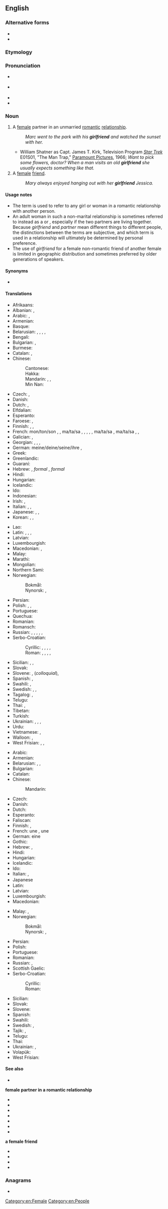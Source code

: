 {{also|girl friend}}
==English==

===Alternative forms===
* {{l|en|girl friend}}
* {{l|en|girl-friend}}

===Etymology===
{{compound|girl|friend|lang=en}}

===Pronunciation===
* {{a|GenAm}} {{IPA|/ˈɡɝlfɹɛnd/|lang=en}}
* {{a|RP}} {{IPA|/ˈɡɜːlfɹɛnd/|lang=en}}
* {{audio|en-us-girlfriend.ogg|Audio (US)|lang=en}}
* {{hyphenation|girl|friend|lang=en}}

===Noun===
{{en-noun}}

# A [[female]] partner in an unmarried [[romantic]] [[relationship]].
#: ''Marc went to the park with his '''girlfriend''' and watched the sunset with her.''
#* William Shatner as Capt. James T. Kirk, Television Program ''[[w:Star Trek: The Original Series|Star Trek]]'' E01S01, "The Man Trap," [[w:Paramount Pictures|Paramount Pictures]], 1966; ''Want to pick some flowers, doctor? When a man visits an old '''girlfriend''' she usually expects something like that.''
# A [[female]] [[friend]].
#: ''Mary always enjoyed hanging out with her '''girlfriend''' Jessica.''

====Usage notes====
* The term is used to refer to any girl or woman in a romantic relationship with another person.
* An adult woman in such a non-marital relationship is sometimes referred to instead as a ''{{l|en|significant other}}'' or ''{{l|en|partner}}'', especially if the two partners are living together. Because ''girlfriend'' and ''partner'' mean different things to different people, the distinctions between the terms are subjective, and which term is used in a relationship will ultimately be determined by personal preference.
* The use of ''girlfriend'' for a female non-romantic friend of another female is limited in geographic distribution and sometimes preferred by older generations of speakers.

====Synonyms====
* {{sense|female friend}} {{l|en|chickfriend}} {{qualifier|slang}}

====Translations====
{{trans-top|a female partner in a romantic relationship}}
* Afrikaans: {{t+|af|meisie}}
* Albanian: {{t+|sq|shoqe|f}}, {{t+|sq|dashnore|f}}
* Arabic: {{t|ar|صَدِيقَة|f}}, {{t|ar|صَاحِبَة|f}}
* Armenian: {{t+|hy|ընկերուհի|sc=Armn}}
* Basque: {{t+|eu|neska-lagun}}
* Belarusian: {{t|be|каха́нка|f|sc=Cyrl}}, {{t|be|дзяўчы́на|f|sc=Cyrl}}, {{t|be|сябро́ўка|f|sc=Cyrl}}, {{t|be|прыя́целька|f|sc=Cyrl}}, {{t|be|падру́га|f|sc=Cyrl}}
* Bengali: {{t|bn|বান্ধবী|tr=bandhôbi}}
* Bulgarian: {{t+|bg|га́дже|n}} {{qualifier|boyfriend or girlfriend}}, {{t|bg|прия́телка|f|sc=Cyrl}}
* Burmese: {{t+|my|ရည်းစား}} {{qualifier|boyfriend or girlfriend}}
* Catalan: {{t|ca|nòvia|f}}, {{t+|ca|xicota|f}}
* Chinese:
*: Cantonese: {{t|yue|女朋友|tr=neoi5 pang4 jau5|sc=Hani}}
*: Hakka: {{t|hak|女朋友|tr=ńg-phèn-yû|sc=Hani}}
*: Mandarin: {{t+|cmn|女朋友|tr=nǚpéngyoǔ|sc=Hani}}, {{qualifier|[[boyfriend]] or girlfriend}} {{t+|cmn|對象|sc=Hani}}, {{t+|cmn|对象|tr=duìxiàng|sc=Hani}}
*: Min Nan: {{t+|nan|女朋友|tr=lú-pêng-iú|sc=Hani}}
* Czech: {{t+|cs|přítelkyně|f}}, {{t+|cs|holka|f}}
* Danish: {{t+|da|kæreste}}
* Dutch: {{t+|nl|vriendin}}, {{t+|nl|meisje|n}}
* Elfdalian: {{t|ovd|fjälla|f}}
* Esperanto: {{t|eo|koramikino}}
* Faroese: {{t|fo|unnusta|f}}, {{t|fo|dama|f}}
* Finnish: {{t+|fi|tyttöystävä}}, {{t+|fi|naisystävä}}, {{t|fi|tyttökaveri}}
* French: mon/ton/son {{t+|fr|amie|f}}, {{t+|fr|petite amie|f}} {{qualifier|dated, adolescents}}, ma/ta/sa {{t+|fr|copine|f}} {{qualifier|young adults}}, {{t+|fr|petite copine|f}} {{qualifier|dated, adolescents}}, {{t+|fr|blonde|f}} {{qualifier|Quebec}}, {{t+|fr|nana|f}} {{qualifier|adolescents}}, {{t+|fr|meuf|f}} {{qualifier|adolescents}}, ma/ta/sa {{t+|fr|femme|f}} {{qualifier|young adults}}, ma/ta/sa {{t+|fr|chérie|f}}, {{t+|fr|compagne|f}} {{qualifier|adults}}, {{t+|fr|partenaire|f}} {{qualifier|adults}}
* Galician: {{t|gl|noiva|f}}, {{t|gl|moza|f}}
* Georgian: {{t|ka|შეყვარებული|sc=Geor}}, {{t|ka|მეგობარი გოგო|sc=Geor}}, {{t|ka|მეგობარი გოგონა|sc=Geor}}, {{t|ka|მეგობარი ქალი|sc=Geor}}
* German: meine/deine/seine/ihre {{t+|de|Freundin|f}}, {{t+|de|Girlfriend|f}} {{q|colloquial, rare}}
* Greek: {{t+|el|κορίτσι|n}}
* Greenlandic: {{t|kl|arnaat}}
* Guaraní: {{t|gn|kichiha}}
* Hebrew: {{t+|he|חֲבֵרָה|f|tr=khaverá|sc=Hebr}}, ''formal'' {{t|he|חברה לחיים|tr=khavera laekhayim}}, ''formal'' {{t|he|בת-זוג לחיים|tr=bat-zug lekhayim}}
* Hindi: {{t|hi|गर्लफ़्रेंड|f|tr=garlafreṇḍ|sc=Deva}}
* Hungarian: {{t+|hu|barátnő}}
* Icelandic: {{t+|is|kærasta|f}}
* Ido: {{t|io|amoratino}}
* Indonesian: {{t+|id|pacar}}
* Irish: {{t+|ga|cailín|m}}, {{t|ga|girseach|f}}
* Italian: {{t+|it|ragazza|f}}, {{t+|it|fidanzata|f}}, {{t+|it|donna|f}}
* Japanese: {{t+|ja|彼女|tr=かのじょ, kanojo}}, {{t|ja|意中の女|tr=いちゅうのおんな, ichū no onna}}, {{t|ja|ガールフレンド|tr=gārufurendo}}
* Korean: {{t|ko|여자친구}}, {{t|ko|걸프렌드}}, {{t+|ko|애인}} {{qualifier|boyfriend or girlfriend}}
{{trans-mid}}
* Lao: {{t|lo|ຜູ້ສາວ|sc=Laoo}}
* Latin: {{t|la|amātrix}}, {{t|la|amīca}}, {{t|la|amīcula}}, {{t+|la|amans}}
* Latvian: {{t|lv|draudzene}}
* Luxembourgish: {{t+|lb|Frëndin|f}}
* Macedonian: {{t|mk|девојка|f|sc=Cyrl}}, {{t|mk|пријателка|f|sc=Cyrl}}
* Malay: {{t|ms|teman perempuan}}
* Marathi: {{t|mr|मैत्रीण}}
* Mongolian: {{t|mn|найз охин|sc=Cyrl}}
* Northern Sami: {{t|se|moarsi}}
* Norwegian:
*: Bokmål: {{t+|nb|kjæreste|m}}
*: Nynorsk: {{t|nn|kjærast|m}}, {{t|nn|kjæraste|m}}
* Persian: {{t+|fa|دوست‌دختر|tr=dust-doxtar|sc=fa-Arab}}
* Polish: {{t+|pl|dziewczyna}}, {{t+|pl|sympatia|f}}, {{t+|pl|przyjaciółka|f}}
* Portuguese: {{t+|pt|namorada|f}}
* Quechua: {{t|qu|salla}}
* Romanian: {{t+|ro|prietenă|f}}
* Romansch: {{t|rm|marusa|f}}
* Russian: {{t+|ru|подру́жка|f}}, {{t+|ru|возлю́бленная|f}}, {{t+|ru|де́вушка|f}}, {{t+|ru|гёрлфре́нд|f|tr=gjorlfrɛ́nd}}, {{t+|ru|подру́га|f}}, {{t+|ru|прия́тельница|f}}
* Serbo-Croatian:
*: Cyrillic: {{t|sh|цура|f}}, {{t|sh|девојка|f}}, {{t|sh|дјевојка|f}}, {{t|sh|ђевојка|f}}, {{t|sh|пријатељица|f}}
*: Roman: {{t+|sh|cura|f}}, {{t+|sh|devojka|f}}, {{t+|sh|djevojka|f}}, {{t|sh|đevojka|f}}, {{t+|sh|prijateljica|f}}
* Sicilian: {{t+|scn|zita|f}}, {{t+|scn|picciotta|f}}, {{t+|scn|fimmina|f}}
* Slovak: {{t|sk|priateľka|f}}
* Slovene: {{t+|sl|dekle|n}}, {{t|sl|punca}} (''colloquial''), {{t+|sl|prijateljica|f}}
* Spanish: {{t+|es|novia|f}}, {{t+|es|polola|f}}
* Swahili: {{t+|sw|mpenzi}}, {{t+|sw|chuma}} {{qualifier|slang}}
* Swedish: {{t+|sv|flickvän|c}}, {{t+|sv|tjej|c}} {{qualifier|colloquial}}, {{t|sv|kärasta|c}}
* Tagalog: {{qualifier|literally}} {{t|tl|kasintahang babae|f}}, {{t|tl|nobya}}
* Telugu: {{t+|te|ప్రియురాలు}}
* Thai: {{t|th|แฟนสาว}}, {{t+|th|แฟน}} {{qualifier|boyfriend or girlfriend}}
* Tibetan: {{t|bo|དགའ་རོགས|sc=Tibt}}
* Turkish: {{t|tr|kız arkadaş}}
* Ukrainian: {{t|uk|коха́на|f|sc=Cyrl}}, {{t|uk|ді́вчина|f|sc=Cyrl}}, {{t|uk|подру́га|f|sc=Cyrl}}, {{t|uk|прия́телька|f|sc=Cyrl}}
* Urdu: {{t|ur|گرل فرینڈ|f|tr=garl freṇḍ|sc=ur-Arab}}
* Vietnamese: {{t+|vi|bạn gái}}, {{qualifier|also boyfriend; lover}} {{t+|vi|người yêu}}
* Walloon: {{t+|wa|mayon|f}}, {{t+|wa|crapåde|f}}
* West Frisian: {{t|fy|freondinne|f}}, {{t+|fy|faam|f}}, {{t+|fy|famke|n}}
{{trans-bottom}}

{{trans-top|a female friend}}
* Arabic: {{t|ar|صَدِيقَة|f}}
* Armenian: {{t+|hy|ընկերուհի|sc=Armn}}
* Belarusian: {{t|be|сябро́ўка|f|sc=Cyrl}}, {{t|be|прыя́целька|f|sc=Cyrl}}, {{t|be|падру́га|f|sc=Cyrl}}
* Bulgarian: {{t|bg|прия́телка|f|sc=Cyrl}}
* Catalan: {{t+|ca|amiga|f}}
* Chinese:
*: Mandarin: {{t|cmn|女性朋友|tr=nǚxìng péngyǒu|sc=Hani}}
* Czech: {{t+|cs|přítelkyně|f}}
* Danish: {{t+|da|veninde}}
* Dutch: {{t+|nl|vriendin}}
* Esperanto: {{t|eo|amikino}}
* Faliscan: {{t|xfa|socia|sc=Ital}}
* Finnish: {{t+|fi|ystävätär}}, {{t|fi|tyttökaveri}}
* French: une {{t+|fr|amie|f}} {{qualifier|close friend; best friend: ma meilleure amie}}, une {{t+|fr|copine|f}} {{qualifier|acquaintance, friend; rarely used by adult men; "ma meilleure copine" is used by children for "best friend"}}
* German: eine {{t+|de|Freundin|f}}
* Gothic: {{t|got|𐍆𐍂𐌹𐌾𐍉𐌽𐌳𐌹|f}}
* Hebrew: {{t+|he|חֲבֵרָה|f|tr=khaverá|sc=Hebr}}, {{t|he|ידידה|f|tr=yedida|sc=Hebr}}
* Hindi: {{t+|hi|सहेली|f|sc=Deva}}
* Hungarian: {{t+|hu|barátnő}}
* Icelandic: {{t+|is|vinkona|f}}
* Ido: {{t+|io|amikino}}
* Italian: {{t+|it|amica|f}}, {{t|it|amica del cuore|f}}
* Japanese {{t+|ja|女友達|Tr=おんなともだち, onna tomodachi}}　
* Latin: {{t|la|amīca|f}}
* Latvian: {{t|lv|draudzene|f}}
* Luxembourgish: {{t+|lb|Frëndin|f}}
* Macedonian: {{t|mk|пријателка|f|sc=Cyrl}}
{{trans-mid}}
* Malay: {{t|ms|teman perempuan}}, {{t|ms|kawan perempuan}}
* Norwegian:
*: Bokmål: {{t+|nb|venninne|m|f}}
*: Nynorsk: {{t|nn|veninne|f}}, {{t|nn|venninne|f}}
* Persian: {{t+|fa|دوست‌دختر|tr=dust-doxtar|sc=fa-Arab}}
* Polish: {{t+|pl|przyjaciółka|f}}
* Portuguese: {{t+|pt|amiga|f}}
* Romanian: {{t+|ro|amică|f}}
* Russian: {{t+|ru|подру́га|f}}, {{t+|ru|прия́тельница|f}}
* Scottish Gaelic: {{t|gd|banacharaid|f}}
* Serbo-Croatian:
*: Cyrillic: {{t|sh|пријатељица|f}}
*: Roman: {{t+|sh|prijateljica|f}}
* Sicilian: {{t|scn|cummari|f}}
* Slovak: {{t|sk|priateľka|f}}
* Slovene: {{t+|sl|prijateljica|f}}
* Spanish: {{t+|es|amiga|f}}
* Swahili: {{t+|sw|shoga}}
* Swedish: {{t+|sv|väninna|c}}, {{t+|sv|tjejkompis|c}} {{qualifier|colloquial}}
* Tajik: {{t+|tg|дугона}}, {{t|tg|рафиқа}}
* Telugu: {{t+|te|స్నేహితురాలు}}
* Thai: {{t|th|เพื่อนสาว}}
* Ukrainian: {{t|uk|подру́га|f|sc=Cyrl}}, {{t|uk|прия́телька|f|sc=Cyrl}}
* Volapük: {{t+|vo|jiflen}}
* West Frisian: {{t|fy|freondinne|f}}
{{trans-bottom}}

====See also====
* {{l|en|boyfriend}}

'''female partner in a romantic relationship'''
* {{l|en|fiancée}}
* {{l|en|lover}}
* {{l|en|partner}}
* {{l|en|significant other}}
* {{l|en|sweetheart}}
* {{l|en|wife}}
* {{l|en|lady friend}}

'''a female friend'''
* {{l|en|buddy}}
* {{l|en|friend}}
* {{l|en|pal}}
* {{l|en|BFF}}

===Anagrams===
* {{anagrams|en|friend girl|friendgirl}}

[[Category:en:Female]]
[[Category:en:People]]